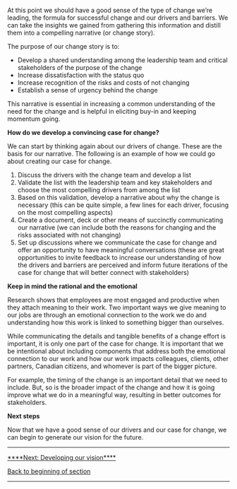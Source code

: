 At this point we should have a good sense of the type of change we’re leading, the formula for successful change and our drivers and barriers. We can take the insights we gained from gathering this information and distill them into a compelling narrative (or change story).

The purpose of our change story is to:

* Develop a shared understanding among the leadership team and critical stakeholders of the purpose of the change
* Increase dissatisfaction with the status quo
* Increase recognition of the risks and costs of not changing
* Establish a sense of urgency behind the change

This narrative is essential in increasing a common understanding of the need for the change and is helpful in eliciting buy-in and keeping momentum going.

'''How do we develop a convincing case for change?'''

We can start by thinking again about our drivers of change. These are the basis for our narrative. The following is an example of how we could go about creating our case for change.

# Discuss the drivers with the change team and develop a list
# Validate the list with the leadership team and key stakeholders and choose the most compelling drivers from among the list
# Based on this validation, develop a narrative about why the change is necessary (this can be quite simple, a few lines for each driver, focusing on the most compelling aspects)
# Create a document, deck or other means of succinctly communicating our narrative (we can include both the reasons for changing and the risks associated with not changing)
# Set up discussions where we communicate the case for change and offer an opportunity to have meaningful conversations (these are great opportunities to invite feedback to increase our understanding of how the drivers and barriers are perceived and inform future iterations of the case for change that will better connect with stakeholders)

'''Keep in mind the rational and the emotional'''

Research shows that employees are most engaged and productive when they attach meaning to their work. Two important ways we give meaning to our jobs are through an emotional connection to the work we do and understanding how this work is linked to something bigger than ourselves.

While communicating the details and tangible benefits of a change effort is important, it is only one part of the case for change. It is important that we be intentional about including components that address both the emotional connection to our work and how our work impacts colleagues, clients, other partners, Canadian citizens, and whomever is part of the bigger picture.

For example, the timing of the change is an important detail that we need to include. But, so is the broader impact of the change and how it is going improve what we do in a meaningful way, resulting in better outcomes for stakeholders.

'''Next steps'''

Now that we have a good sense of our drivers and our case for change, we can begin to generate our vision for the future.


-----

[https://articles.alpha.canada.ca/framework-for-leading-change/creating-our-vision-of-the-future/ ****Next: Developing our vision****]

[https://articles.alpha.canada.ca/framework-for-leading-change/laying-our-foundation-for-successful-change/ Back to beginning of section]


-----
